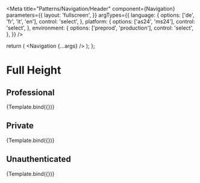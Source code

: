 

<Meta
  title="Patterns/Navigation/Header"
  component={Navigation}
  parameters={{
    layout: 'fullscreen',
  }}
  argTypes={{
    language: {
      options: ['de', 'fr', 'it', 'en'],
      control: 'select',
    },
    platform: {
      options: ['as24', 'ms24'],
      control: 'select',
    },
    environment: {
      options: ['preprod', 'production'],
      control: 'select',
    },
  }}
/>

  return (
    <Box fontFamily="Make It Sans">
      <Navigation {...args} />
    </Box>
  );
};

# Full Height

## Professional

<Canvas>
  <Story
    name="Professional"
    args={{
      user: {
        id: 123,
        name: 'John Doe',
        type: 'professional',
        accountId: 525,
      },
      language: 'de',
      platform: 'as24',
      useAbsoluteUrls: true,
      environment: 'preprod',
    }}
  >
    {Template.bind({})}
  </Story>
</Canvas>

<ArgsTable story="Professional" />

## Private

<Canvas>
  <Story
    name="Private"
    args={{
      user: {
        id: 123,
        name: 'John Doe',
        type: 'private',
        accountId: 525,
        useAbsoluteUrls: true,
      },
      language: 'de',
      platform: 'as24',
      environment: 'preprod',
    }}
  >
    {Template.bind({})}
  </Story>
</Canvas>

## Unauthenticated

<Canvas>
  <Story
    name="Unauthenticated"
    args={{
      user: null,
      language: 'de',
      platform: 'as24',
      environment: 'preprod',
    }}
  >
    {Template.bind({})}
  </Story>
</Canvas>
